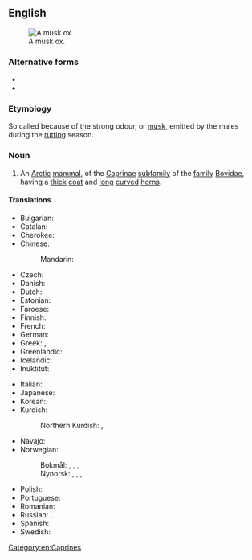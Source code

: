 {{also|muskox|musk-ox}}
==English==
[[File:Ovibos moschatus qtl3.jpg|thumb|A musk ox.]]

===Alternative forms===
* {{l|en|muskox}}
* {{l|en|musk-ox}}

===Etymology===
So called because of the strong odour, or [[musk]], emitted by the males during the [[rut]]ting season.

===Noun===
{{wikipedia}}
{{en-noun|musk oxen}}

# An [[Arctic]] [[mammal]], {{taxlink|Ovibos moschatus|species|noshow=1|ver=160930}} of the [[Caprinae]] [[subfamily]] of the [[family]] [[Bovidae]], having a [[thick]] [[coat]] and [[long]] [[curve]]d [[horn]]s.

====Translations====
{{trans-top|Arctic mammal}}
* Bulgarian: {{t|bg|мускусен бик|m}}
* Catalan: {{t|ca|bou mesquer|m}}
* Cherokee: {{t|chr|ᏧᏴᏢ ᏯᎾᏌ}}
* Chinese:
*: Mandarin: {{t+|cmn|麝牛|tr=shèniú}}
* Czech: {{t|cs|pižmoň|m}}
* Danish: {{t|da|moskusokse|c}}
* Dutch: {{t+|nl|muskusos|m}}
* Estonian: {{t|et|muskusveis}}
* Faroese: {{t|fo|moskusneyt|n}}
* Finnish: {{t+|fi|myskihärkä}}
* French: {{t+|fr|bœuf musqué|m}}
* German: {{t+|de|Moschusochse|m}}
* Greek: {{t|el|μοσχόβους|m}}, {{t|el|προβατόβους ο μοσχοφόρος|m}}
* Greenlandic: {{t|kl|umimmak}}
* Icelandic: {{t|is|sauðnaut|n}}
* Inuktitut: {{t|iu|ᐅᒥᖕᒪᒃ|tr=umingmak}}
{{trans-mid}}
* Italian: {{t|it|bue muschiato|m}}
* Japanese: {{t+|ja|麝香牛|tr=[[ジャコウウシ]], jakōushi}}
* Korean: {{t|ko|사향소}}
* Kurdish:
*: Northern Kurdish: {{t|kmr|gayê miskî}}, {{t|kmr|miskga}}
* Navajo: {{t|nv|hakʼaz ayání|sc=Latn}}
* Norwegian:
*: Bokmål: {{t|nb|moskusfe|n}}, {{t|nb|moskusokse|m}}, {{t+|nb|moskus|m}}, {{t|nb|moskusku|m|f}}
*: Nynorsk: {{t|nn|moskusfe|n}}, {{t|nn|moskusokse|m}}, {{t|nn|moskus|m}}, {{t|nn|moskusku|f}}
* Polish: {{t+|pl|piżmowół|m-an}}
* Portuguese: {{t|pt|boi-almiscarado|m}}
* Romanian: {{t+|ro|bou moscat|m}}
* Russian: {{t+|ru|овцебы́к|m}}, {{t|ru|му́скусный бык|m}}
* Spanish: {{t|es|buey almizclero|m}}
* Swedish: {{t|sv|myskoxe|c}}
{{trans-bottom}}

[[Category:en:Caprines]]